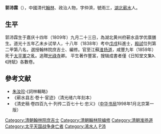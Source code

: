 '''郭沛霖'''（{{bd|1809年||1859年|catIdx=G郭}}），中國清代[[翰林|翰林]]、政治人物，字仲濟，號雨三，[[湖北|湖北]][[蕲水|蕲水]]人。

==生平==
郭沛霖生于嘉庆十四年（1809年）九月二十三日，為湖北黄州府蕲水县学优廪膳生。道光十五年乙未乡试举人，十八年（1838年）考中[[戊戌|戊戌]]科進士，[[殿試|殿試]]位列第二甲第八名，選授翰林院庶吉士、編修。官至江蘇[[淮扬道|淮扬道]]，咸豐九年（1859年）死于[[太平軍|太平軍]]之亂。追贈[[光祿寺|光祿寺]]卿。
平生著作豐富，搜辑成書者僅《日知堂文集》、《詩賦》各數卷。

==參考文献==
*[[朱汝珍|朱汝珍]]·《詞林輯略》
*《蕲水县志·卷十·宦迹》（清光绪六年刻本）
*《清史稿·卷四百九十·列传二百七十七·忠义》（[[中华书局|中华书局]]1998年1月北京第一版）

{{清朝人物小作品}}
{{道光十八年戊戌科殿試金榜}}
{{DEFAULTSORT:Guo郭}}
[[Category:清朝翰林院庶吉士|Category:清朝翰林院庶吉士]]
[[Category:清朝翰林院编修|Category:清朝翰林院编修]]
[[Category:清朝淮扬道|Category:清朝淮扬道]]
[[Category:太平天国战争身亡者|Category:太平天国战争身亡者]]
[[Category:浠水人|Category:浠水人]]
[[Category:郭姓|P沛]]